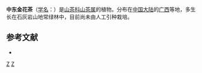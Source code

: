 {{Speciesbox 
| taxon = Camellia achrysantha
| authority =  Chang
}}

'''中东金花茶'''（[[学名|学名]]：{{lang|la|''Camellia achrysantha''}}）是[[山茶科|山茶科]][[山茶属|山茶属]]的植物。分布在[[中国大陆|中国大陆]]的[[广西|广西]]等地，多生长在石灰岩山地常绿林中，目前尚未由人工引种栽培。

== 参考文献 ==
<div class="references-small">
* {{cite web| url =http://www.bioinfo.cn/db05/KmzwSpecies.php?action=view&id=28967| title =中东金花茶| work =《中国高等植物数据库全库》| publisher =中国科学院微生物研究所| author =昆明植物研究所| accessdate =2009-02-26| deadurl =yes| archiveurl =https://web.archive.org/web/20160305075249/http://www.bioinfo.cn/db05/KmzwSpecies.php?action=view&id=28967| archivedate =2016-03-05}}
</div>
{{Taxonbar|from=Q10871655}}

[[Category:山茶属|Z]]
[[Category:广西植物|Z]]